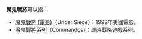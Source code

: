 '''魔鬼戰將'''可以指：

*[[魔鬼戰將_(電影)|魔鬼戰將 (電影)]]（Under Siege）：1992年美國電影。
*[[魔鬼戰將系列|魔鬼戰將系列]]（Commandos）：即時戰略遊戲系列。

{{disambig|Cat=四字作品消歧义}}